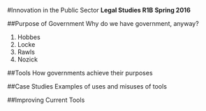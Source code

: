 #Innovation in the Public Sector 
**Legal Studies R1B**
**Spring 2016**


##Purpose of Government 
Why do we have government, anyway? 

1. Hobbes
2. Locke
3. Rawls 
4. Nozick 


##Tools 
How governments achieve their purposes 


##Case Studies 
Examples of uses and misuses of tools 


##Improving Current Tools 
